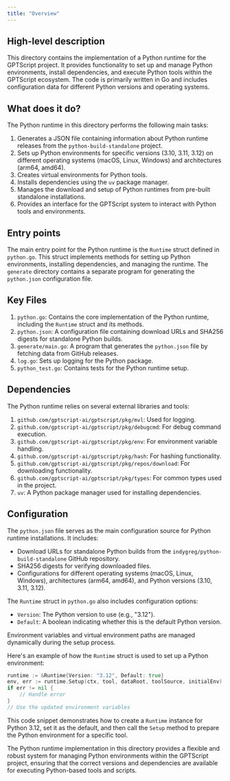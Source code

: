 ```yaml
---
title: "Overview"
---
```


## High-level description
This directory contains the implementation of a Python runtime for the GPTScript project. It provides functionality to set up and manage Python environments, install dependencies, and execute Python tools within the GPTScript ecosystem. The code is primarily written in Go and includes configuration data for different Python versions and operating systems.

## What does it do?
The Python runtime in this directory performs the following main tasks:

1. Generates a JSON file containing information about Python runtime releases from the `python-build-standalone` project.
2. Sets up Python environments for specific versions (3.10, 3.11, 3.12) on different operating systems (macOS, Linux, Windows) and architectures (arm64, amd64).
3. Creates virtual environments for Python tools.
4. Installs dependencies using the `uv` package manager.
5. Manages the download and setup of Python runtimes from pre-built standalone installations.
6. Provides an interface for the GPTScript system to interact with Python tools and environments.

## Entry points
The main entry point for the Python runtime is the `Runtime` struct defined in `python.go`. This struct implements methods for setting up Python environments, installing dependencies, and managing the runtime. The `generate` directory contains a separate program for generating the `python.json` configuration file.

## Key Files
1. `python.go`: Contains the core implementation of the Python runtime, including the `Runtime` struct and its methods.
2. `python.json`: A configuration file containing download URLs and SHA256 digests for standalone Python builds.
3. `generate/main.go`: A program that generates the `python.json` file by fetching data from GitHub releases.
4. `log.go`: Sets up logging for the Python package.
5. `python_test.go`: Contains tests for the Python runtime setup.

## Dependencies
The Python runtime relies on several external libraries and tools:

1. `github.com/gptscript-ai/gptscript/pkg/mvl`: Used for logging.
2. `github.com/gptscript-ai/gptscript/pkg/debugcmd`: For debug command execution.
3. `github.com/gptscript-ai/gptscript/pkg/env`: For environment variable handling.
4. `github.com/gptscript-ai/gptscript/pkg/hash`: For hashing functionality.
5. `github.com/gptscript-ai/gptscript/pkg/repos/download`: For downloading functionality.
6. `github.com/gptscript-ai/gptscript/pkg/types`: For common types used in the project.
7. `uv`: A Python package manager used for installing dependencies.

## Configuration
The `python.json` file serves as the main configuration source for Python runtime installations. It includes:

- Download URLs for standalone Python builds from the `indygreg/python-build-standalone` GitHub repository.
- SHA256 digests for verifying downloaded files.
- Configurations for different operating systems (macOS, Linux, Windows), architectures (arm64, amd64), and Python versions (3.10, 3.11, 3.12).

The `Runtime` struct in `python.go` also includes configuration options:

- `Version`: The Python version to use (e.g., "3.12").
- `Default`: A boolean indicating whether this is the default Python version.

Environment variables and virtual environment paths are managed dynamically during the setup process.

Here's an example of how the `Runtime` struct is used to set up a Python environment:

```go
runtime := &Runtime{Version: "3.12", Default: true}
env, err := runtime.Setup(ctx, tool, dataRoot, toolSource, initialEnv)
if err != nil {
    // Handle error
}
// Use the updated environment variables
```

This code snippet demonstrates how to create a `Runtime` instance for Python 3.12, set it as the default, and then call the `Setup` method to prepare the Python environment for a specific tool.

The Python runtime implementation in this directory provides a flexible and robust system for managing Python environments within the GPTScript project, ensuring that the correct versions and dependencies are available for executing Python-based tools and scripts.